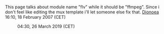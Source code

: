 This page talks about module name "flv" while it should be "ffmpeg". Since i don't feel like editing the mux template i'll let someone else fix that. [[User:Dionoea|Dionoea]] 16:10, 18 February 2007 (CET)
:{{Fixed}} {{User:DoesItReallyMatter/real_sig}} 04:30, 26 March 2019 (CET)